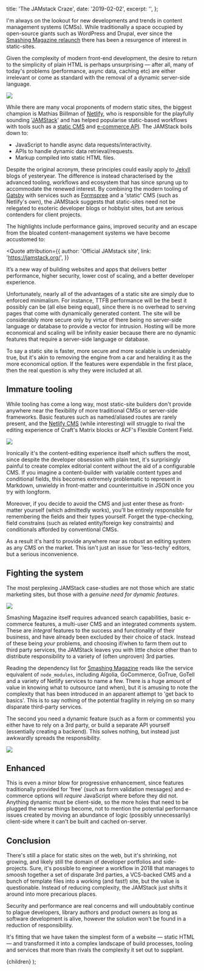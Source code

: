 
  title: 'The JAMstack Craze',
  date: '2019-02-02',
  excerpt: '',
};

I'm always on the lookout for new developments and trends in content management systems (CMSs). While traditionally  a space occupied by open-source giants such as WordPress and Drupal, ever since the [Smashing Magazine relaunch](https://www.smashingmagazine.com/2017/03/a-little-surprise-is-waiting-for-you-here/) there has been a resurgence of interest in static-sites.

Given the complexity of modern front-end development, the desire to return to the simplicity of plain HTML is perhaps unsurprising — after all, many of today's problems (performance, async data, caching etc) are either irrelevant or come as standard with the removal of a dynamic server-side language.

<Image 
  width={2536}
  height={1295}
  src={netlifyImage}
/>

While there are many vocal proponents of modern static sites, the biggest champion is Mathias Biillman of [Netlify](https://www.netlify.com/), who is responsible for the playfully sounding '[JAMStack](https://jamstack.org/)' and has helped popularise static-based workflows with tools such as a [static CMS](https://www.netlifycms.org/) and [e-commerce API](https://github.com/netlify/gocommerce). The JAMStack boils down to:

- JavaScript to handle async data requests/interactivity.
- APIs to handle dynamic data retrieval/requests.
- Markup compiled into static HTML files.

Despite the original acronym, these principles could easily apply to [Jekyll](https://jekyllrb.com/) blogs of yesteryear. The difference is instead characterised by the advanced tooling, workflows and ecosystem that has since sprung up to accommodate the renewed interest. By combining the modern tooling of [Gatsby](https://www.gatsbyjs.org/) with services such as [Formspree](https://formspree.io/) and a 'static' CMS (such as Netlify's own), the JAMStack suggests that static-sites need not be relegated to esoteric developer blogs or hobbyist sites, but are serious contenders for client projects.

The highlights include performance gains, improved security and an escape from the bloated content-management systems we have become accustomed to:

<Quote
  attribution={{
    author: 'Official JAMstack site',
    link: 'https://jamstack.org/',
  }}
>

It’s a new way of building websites and apps that delivers better performance, higher security, lower cost of scaling, and a better developer experience.

</Quote>

Unfortunately, nearly all of the advantages of a static site are simply due to enforced minimalism. For instance, TTFB performance will be the best it possibly can be (all else being equal), since there is no overhead to serving pages that come with dynamically generated content. The site will be considerably more secure only by virtue of there being no server-side language or database to provide a vector for intrusion. Hosting will be more economical and scaling will be infinity easier because there are no dynamic features that require a server-side language or database. 

To say a static site is faster, more secure and more scalable is undeniably true, but it's akin to removing the engine from a car and heralding it as the more economical option. If the features were expendable in the first place, then the real question is why they were included at all.

## Immature tooling

While tooling has come a long way, most static-site builders don't provide anywhere near the flexibility of more traditional CMSs or server-side frameworks. Basic features such as named/aliased routes are rarely present, and the [Netlify CMS](https://www.netlifycms.org/) (while interesting) will struggle to rival the editing experience of Craft's Matrix blocks or ACF's Flexible Content Field. 

<Image 
  width={2228}
  height={1241}
  src={acfImage}
/>

Ironically it's the content-editing experience itself which suffers the most, since despite the developer obsession with plain text, it's surprisingly painful to create complex editorial content *without* the aid of a configurable CMS. If you imagine a content-builder with variable content types and conditional fields, this becomes extremely problematic to represent in Markdown, unwieldy in front-matter and counterintuitive in JSON once you try with longform.

Moreover, if you decide to avoid the CMS and just enter these as front-matter yourself (which admittedly works), you'll be entirely responsible for remembering the fields and their types yourself. Forget the type-checking, field constrains (such as related entity/foreign key constraints) and conditionals afforded by conventional CMSs.

As a result it's hard to provide anywhere near as robust an editing system as any CMS on the market. This isn't just an issue for 'less-techy' editors, but a serious inconvenience.

## Fighting the system

The most perplexing JAMStack case-studies are not those which are static marketing sites, but those with a *genuine need for dynamic features*. 

<Image 
  width={2874}
  height={1624}
  src={smashingImage}
/>

Smashing Magazine itself requires advanced search capabilities, basic e-commerce features, a multi-user CMS and an integrated comments system. These are *integral* features to the success and functionality of their business, and have already been excluded by their choice of stack. Instead of these being *your* problems, and choosing if/when to farm them out to third party services, the JAMStack leaves you with little choice other than to distribute responsibility to a variety of (often unproven) 3rd parties.

Reading the dependency list for [Smashing Magazine](https://www.netlify.com/blog/2017/03/16/smashing-magazine-just-got-10x-faster/) reads like the service equivalent of `node_modules`, including Algolia, GoCommerce, GoTrue, GoTell and a variety of Netlify services to name a few. There is a huge amount of value in knowing what to outsource (and when), but it is amusing to note the complexity that has been introduced in an apparent attempt to 'get back to basics'. This is to say nothing of the potential fragility in relying on so many disparate third-party services.

The second you need a dynamic feature (such as a form or comments) you either have to rely on a 3rd party, or build a separate API yourself (essentially creating a backend). This solves nothing, but instead just awkwardly spreads the responsibility.

<!-- There are several points in Chris Coyer's [recent talk](https://noti.st/chriscoyier/bUUDQd#s6UcxWj) covering 'serverless' and the JAMstack where essentially architects a backend: -->

<Image 
  width={1600}
  height={900}
  src={allPowerfulImage}
/>

## Enhanced

This is even a minor blow for progressive enhancement, since features traditionally provided for 'free' (such as form validation messages) and e-commerce options will *require* JavaScript where before they did not. Anything dynamic must be client-side, so the more holes that need to be plugged the worse things become, not to mention the potential performance issues created by moving an abundance of logic (possibly unnecessarily) client-side where it can't be built and cached on-server. 

## Conclusion

There's still a place for static sites on the web, but it's shrinking, not growing, and likely still the domain of developer portfolios and side-projects. Sure, it's possible to engineer a workflow in 2018 that manages to smoosh together a set of disparate 3rd parties, a VCS-backed CMS and a bunch of template files into a working (and fast!) site, but the value is questionable. Instead of reducing complexity, the JAMStack just shifts it around into more precarious places.

Security and performance are real concerns and will undoubtably continue to plague developers, library authors and product owners as long as software development is alive, however the solution won't be found in a reduction of responsibility.

It's fitting that we have taken the simplest form of a website — static HTML — and transformed it into a complex landscape of build processes, tooling and services that more than rivals the complexity it set out to supplant.

  <WritingSingle meta={meta}>{children}</WritingSingle>
);